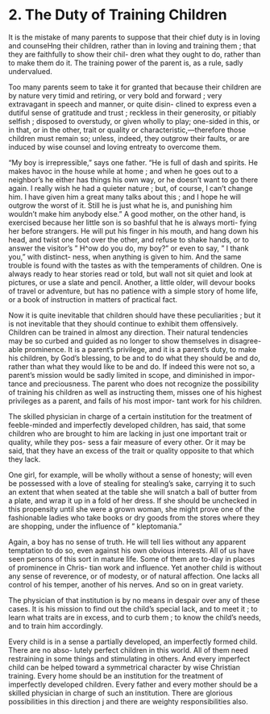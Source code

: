 # 2. The Duty of Training Children

It is the mistake of many parents to suppose that their chief duty is in loving and counseHng their children, rather than in loving and training them ; that they are faithfully to show their chil- dren what they ought to do, rather than to make them do it. The training power of the parent is, as a rule, sadly undervalued.

Too many parents seem to take it for granted that because their children are by nature very timid and retiring, or very bold and forward ; very extravagant in speech and manner, or quite disin- clined to express even a dutiful sense of gratitude and trust ; reckless in their generosity, or pitiably selfish ; disposed to overstudy, or given wholly to play; one-sided in this, or in that, or in the other, trait or quality or characteristic,—therefore those children must remain so; unless, indeed, they outgrow their faults, or are induced by wise counsel and loving entreaty to overcome them.

"My boy is irrepressible," says one father. "He is full of dash and spirits. He makes havoc in the house while at home ; and when he goes out to a neighbor's he either has things his own way, or he doesn't want to go there again. I really wish he had a quieter nature ; but, of course, I can't change him. I have given him a great many talks about this ; and I hope he will outgrow the worst of it. Still he is just what he is, and punishing him wouldn't make him anybody else." A good mother, on the other hand, is exercised because her little son is so bashful that he is always morti- fying her before strangers. He will put his finger in his mouth, and hang down his head, and twist one foot over the other, and refuse to shake hands, or to answer the visitor's " H^ow do you do, my boy?" or even to say, " I thank you," with distinct- ness, when anything is given to him. And the same trouble is found with the tastes as with the temperaments of children. One is always ready to hear stories read or told, but wall not sit quiet and look at pictures, or use a slate and pencil. Another, a little older, will devour books of travel or adventure, but has no patience with a simple story of home life, or a book of instruction in matters of practical fact.

Now it is quite inevitable that children should have these peculiarities ; but it is not inevitable that they should continue to exhibit them offensively. Children can be trained in almost any direction. Their natural tendencies may be so curbed and guided as no longer to show themselves in disagree- able prominence. It is a parent's privilege, and it is a parent's duty, to make his children, by God's blessing, to be and to do what they should be and do, rather than what they would like to be and do. If indeed this were not so, a parent's mission would be sadly limited in scope, and diminished in impor- tance and preciousness. The parent who does not recognize the possibility of training his children as well as instructing them, misses one of his highest privileges as a parent, and fails of his most impor- tant work for his children.

The skilled physician in charge of a certain institution for the treatment of feeble-minded and imperfectly developed children, has said, that some children who are brought to him are lacking in just one important trait or quality, while they pos- sess a fair measure of every other. Or it may be said, that they have an excess of the trait or quality opposite to that which they lack.

One girl, for example, will be wholly without a sense of honesty; will even be possessed with a love of stealing for stealing's sake, carrying it to such an extent that when seated at the table she will snatch a ball of butter from a plate, and wrap it up in a fold of her dress. If she should be unchecked in this propensity until she were a grown woman, she might prove one of the fashionable ladies who take books or dry goods from the stores where they are shopping, under the influence of " kleptomania."

Again, a boy has no sense of truth. He will tell lies without any apparent temptation to do so, even against his own obvious interests. All of us have seen persons of this sort in mature life. Some of them are to-day in places of prominence in Chris- tian work and influence. Yet another child is without any sense of reverence, or of modesty, or of natural affection. One lacks all control of his temper, another of his nerves. And so on in great variety.

The physician of that institution is by no means in despair over any of these cases. It is his mission to find out the child's special lack, and to meet it ; to learn what traits are in excess, and to curb them ; to know the child's needs, and to train him accordingly.

Every child is in a sense a partially developed, an imperfectly formed child. There are no abso- lutely perfect children in this world. All of them need restraining in some things and stimulating in others. And every imperfect child can be helped toward a symmetrical character by wise Christian training. Every home should be an institution for the treatment of imperfectly developed children. Every father and every mother should be a skilled physician in charge of such an institution. There are glorious possibilities in this direction j and there are weighty responsibilities also.
